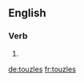 ==English==

===Verb===
{{head|en|verb form}}

# {{en-third-person singular of|touzle}}

[[de:touzles]]
[[fr:touzles]]